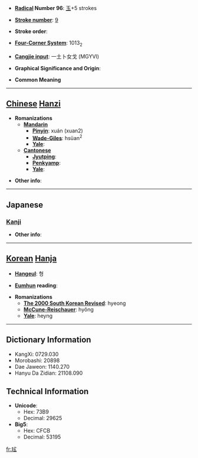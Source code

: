 * '''[[Wiktionary:Chinese radical index| Radical]] Number 96''': [[Wiktionary:Chinese radical index 玉|玉]]+5 strokes

* '''[[Wiktionary:Chinese total strokes index|Stroke number]]''': [[Wiktionary:Chinese total strokes index 9|9]]

* '''Stroke order''': 

* '''[[Wiktionary:Chinese four corner index|Four-Corner System]]''': 1013<sub>2</sub>

* '''[[Wiktionary:Chinese Cangjie index|Cangjie input]]''': 一土卜女戈 (MGYVI)

* '''Graphical Significance and Origin''': 

* '''Common Meaning'''

----

== [[Chinese]] [[Hanzi]] ==

* '''Romanizations'''
** '''[[Mandarin]]'''
*** '''[[Pinyin]]''': xuán (xuan2)
*** '''[[Wade-Giles]]''': hsüan<sup>2</sup>
*** '''[[Yale]]''': 
** '''[[Cantonese]]'''
*** '''[[Jyutping]]''':
*** '''[[Penkyamp]]''': 
*** '''[[Yale]]''': 

* '''Other info''': 

----

==Japanese==
===[[Kanji]]===
{{kanji|on readings=[[けん]] (ken), [[げん]] (gen)|kun readings=[[いし]] (ishi)}}

* '''Other info''':  

----

== [[Korean]] [[Hanja]] ==

* '''[[Hangeul]]''': 형

* '''[[Eumhun]] reading''': 

* '''Romanizations'''
** '''[[The 2000 South Korean Revised Romanization|The 2000 South Korean Revised]]''': hyeong
** '''[[McCune-Reischauer]]''': hyŏng
** '''[[Yale]]''': heyng

----

== Dictionary Information ==

* KangXi: 0729.030
* Morobashi: 20898
* Dae Jaweon: 1140.270
* Hanyu Da Zidian: 21108.090

== Technical Information ==

* '''Unicode''':
** Hex: 73B9
** Decimal: 29625
* '''Big5''':
** Hex: CFCB
** Decimal: 53195

[[fr:玹]]
